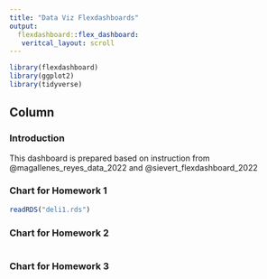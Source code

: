 ```yaml
---
title: "Data Viz Flexdashboards"
output: 
  flexdashboard::flex_dashboard:
   veritcal_layout: scroll
---
```


```r
library(flexdashboard)
library(ggplot2)
library(tidyverse)
```






## Column {data-width="450"}

### Introduction
This dashboard is prepared based on instruction from @magallenes_reyes_data_2022 and @sievert_flexdashboard_2022


### Chart for Homework 1

```r
readRDS("deli1.rds")
```

### Chart for Homework 2

```r

```

### Chart for Homework 3

```r

```
